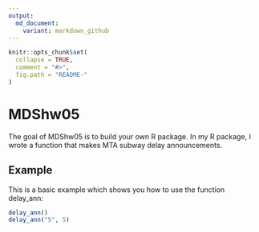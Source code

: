 ```yaml
---
output:
  md_document:
    variant: markdown_github
---
```


<!-- README.md is generated from README.Rmd. Please edit that file -->

```r
knitr::opts_chunk$set(
  collapse = TRUE,
  comment = "#>",
  fig.path = "README-"
)
```

# MDShw05

The goal of MDShw05 is to build your own R package. In my R package, I wrote a function that makes MTA subway delay announcements.

## Example

This is a basic example which shows you how to use the function delay_ann:

```r
delay_ann()
delay_ann("5", 5)
```
